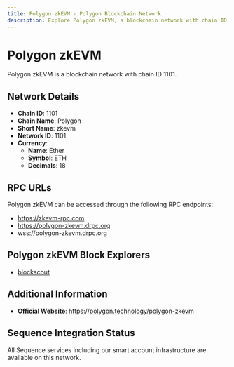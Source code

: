 ```yaml
--- 
title: Polygon zkEVM - Polygon Blockchain Network
description: Explore Polygon zkEVM, a blockchain network with chain ID 1101. Learn about its native currency, Ether, and how to interact with the network.
---
```


# Polygon zkEVM

Polygon zkEVM is a blockchain network with chain ID 1101.

## Network Details

- **Chain ID**: 1101
- **Chain Name**: Polygon
- **Short Name**: zkevm
- **Network ID**: 1101
- **Currency**: 
  - **Name**: Ether
  - **Symbol**: ETH
  - **Decimals**: 18

## RPC URLs

Polygon zkEVM can be accessed through the following RPC endpoints:

- https://zkevm-rpc.com
- https://polygon-zkevm.drpc.org
- wss://polygon-zkevm.drpc.org

## Polygon zkEVM Block Explorers

- [blockscout](https://zkevm.polygonscan.com)

## Additional Information

- **Official Website**: https://polygon.technology/polygon-zkevm

## Sequence Integration Status

All Sequence services including our smart account infrastructure are available on this network.

